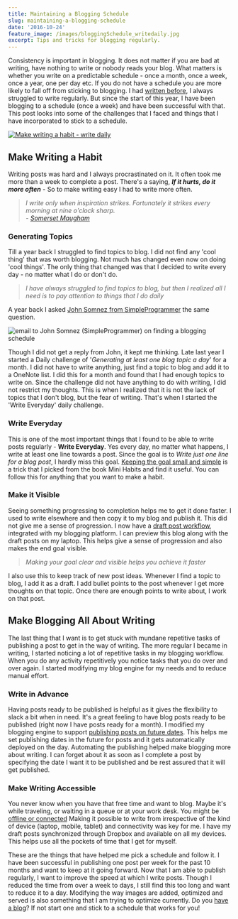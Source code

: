 ```yaml
---
title: Maintaining a Blogging Schedule
slug: maintaining-a-blogging-schedule
date: '2016-10-24'
feature_image: /images/bloggingSchedule_writedaily.jpg
excerpt: Tips and tricks for blogging regularly.
---
```

Consistency is important in blogging. It does not matter if you are bad at writing, have nothing to write or nobody reads your blog. What matters is whether you write on a predictable schedule - once a month, once a week, once a year, one per day etc. If you do not have a schedule you are more likely to fall off from sticking to blogging. I had [written before](/blog/own-your-urls/), I always struggled to write regularly. But since the start of this year, I have been blogging to a schedule (once a week) and have been successful with that. This post looks into some of the challenges that I faced and things that I have incorporated to stick to a schedule.

[![Make writing a habit - write daily](/images/bloggingSchedule_writedaily.jpg)](https://www.flickr.com/photos/12389767@N04/3097124543/")

## Make Writing a Habit

Writing posts was hard and I always procrastinated on it. It often took me more than a week to complete a post. There's a saying, **_If it hurts, do it more often_** - So to make writing easy I had to write more often.

> _I write only when inspiration strikes. Fortunately it strikes every morning at nine o'clock sharp._  
> _\- [Somerset Maugham](http://www.goodreads.com/quotes/302963-i-write-only-when-inspiration-strikes-fortunately-it-strikes-every)_

### **Generating Topics**

Till a year back I struggled to find topics to blog. I did not find any 'cool thing' that was worth blogging. Not much has changed even now on doing 'cool things'. The only thing that changed was that I decided to write every day - no matter what I do or don't do.

> _I have always struggled to find topics to blog, but then I realized all I need is to pay attention to things that I do daily_

A year back I asked [John Somnez from SimpleProgrammer](https://simpleprogrammer.com/about-simple-programmer/) the same question.

![email to John Somnez (SimpleProgrammer) on finding a blogging schedule](/images/bloggingSchedule_john_email.png)

Though I did not get a reply from John, it kept me thinking. Late last year I started a Daily challenge of '_Generating at least one blog topic a day_' for a month. I did not have to write anything, just find a topic to blog and add it to a OneNote list. I did this for a month and found that I had enough topics to write on. Since the challenge did not have anything to do with writing, I did not restrict my thoughts. This is when I realized that it is not the lack of topics that I don't blog, but the fear of writing. That's when I started the 'Write Everyday' daily challenge.

### **Write Everyday**

This is one of the most important things that I found to be able to write posts regularly - **Write Everyday**. Yes every day, no matter what happens, I write at least one line towards a post. Since the goal is to _Write just one line for a blog post_, I hardly miss this goal. [Keeping the goal small and simple](/blog/morning-routine/) is a trick that I picked from the book Mini Habits and find it useful. You can follow this for anything that you want to make a habit.

### **Make it Visible**

Seeing something progressing to completion helps me to get it done faster. I used to write elsewhere and then copy it to my blog and publish it. This did not give me a sense of progression. I now have a [draft post workflow](/blog/optimizing-octopress-workflow-for-new-posts/), integrated with my blogging platform. I can preview this blog along with the draft posts on my laptop. This helps give a sense of progression and also makes the end goal visible.

> _Making your goal clear and visible helps you achieve it faster_

I also use this to keep track of new post ideas. Whenever I find a topic to blog, I add it as a draft. I add bullet points to the post whenever I get more thoughts on that topic. Once there are enough points to write about, I work on that post.

## Make Blogging All About Writing

The last thing that I want is to get stuck with mundane repetitive tasks of publishing a post to get in the way of writing. The more regular I became in writing, I started noticing a lot of repetitive tasks in my blogging workflow. When you do any activity repetitively you notice tasks that you do over and over again. I started modifying my blog engine for my needs and to reduce manual effort.

### **Write in Advance**

Having posts ready to be published is helpful as it gives the flexibility to slack a bit when in need. It's a great feeling to have blog posts ready to be published (right now I have posts ready for a month). I modified my blogging engine to support [publishing posts on future dates](/blog/automatic-deployment-of-future-posts-with-octopress). This helps me set publishing dates in the future for posts and it gets automatically deployed on the day. Automating the publishing helped make blogging more about writing. I can forget about it as soon as I complete a post by specifying the date I want it to be published and be rest assured that it will get published.

### **Make Writing Accessible**

You never know when you have that free time and want to blog. Maybe it's while traveling, or waiting in a queue or at your work desk. You might be [offline or connected](/blog/staying-productive-offline) Making it possible to write from irrespective of the kind of device (laptop, mobile, tablet) and connectivity was key for me. I have my draft posts synchronized through Dropbox and available on all my devices. This helps use all the pockets of time that I get for myself.

These are the things that have helped me pick a schedule and follow it. I have been successful in publishing one post per week for the past 10 months and want to keep at it going forward. Now that I am able to publish regularly, I want to improve the speed at which I write posts. Though I reduced the time from over a week to days, I still find this too long and want to reduce it to a day. Modifying the way images are added, optimized and served is also something that I am trying to optimize currently. Do you [have a blog](/blog/own-your-urls/)? If not start one and stick to a schedule that works for you!
